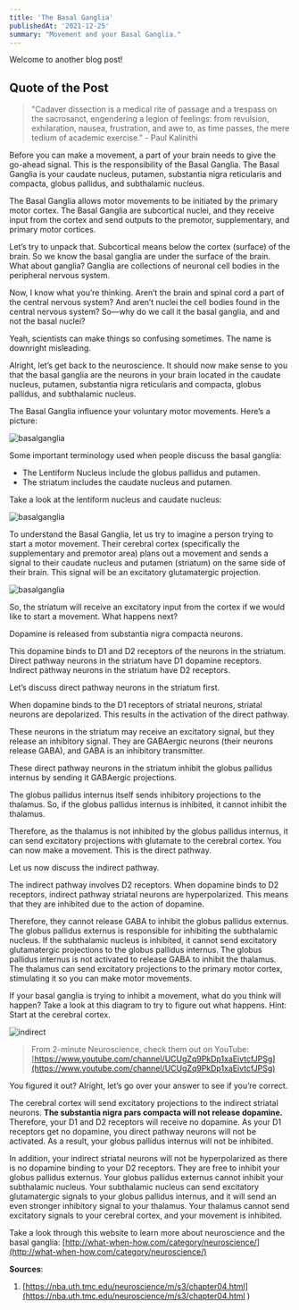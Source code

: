 ```yaml
---
title: 'The Basal Ganglia'
publishedAt: '2021-12-25'
summary: "Movement and your Basal Ganglia."
---
```


Welcome to another blog post!

## Quote of the Post
> "Cadaver dissection is a medical rite of passage and a trespass on the sacrosanct, engendering a legion of feelings: from revulsion, exhilaration, nausea, frustration, and awe to, as time passes, the mere tedium of academic exercise." - Paul Kalinithi

Before you can make a movement, a part of your brain needs to give the go-ahead signal. This is the responsibility of the Basal Ganglia. The Basal Ganglia is your caudate nucleus, putamen, substantia nigra reticularis and compacta, globus pallidus, and subthalamic nucleus.

The Basal Ganglia allows motor movements to be initiated by the primary motor cortex. The Basal Ganglia are subcortical nuclei, and they receive input from the cortex and send outputs to the premotor, supplementary, and primary motor cortices. 

Let’s try to unpack that. Subcortical means below the cortex (surface) of the brain. So we know the basal ganglia are under the surface of the brain. What about ganglia? Ganglia are collections of neuronal cell bodies in the peripheral nervous system. 

Now, I know what you’re thinking. Aren’t the brain and spinal cord a part of the central nervous system? And aren’t nuclei the cell bodies found in the central nervous system? So—why do we call it the basal ganglia, and and not the basal nuclei? 

Yeah, scientists can make things so confusing sometimes. The name is downright misleading.

Alright, let’s get back to the neuroscience. It should now make sense to you that the basal ganglia are the neurons in your brain located in the caudate nucleus, putamen, substantia nigra reticularis and compacta, globus pallidus, and subthalamic nucleus. 

The Basal Ganglia influence your voluntary motor movements. Here’s a picture:

![basalganglia](/images/basal1.png)

Some important terminology used when people discuss the basal ganglia:
- The Lentiform Nucleus include the globus pallidus and putamen. 
- The striatum includes the caudate nucleus and putamen. 

Take a look at the lentiform nucleus and caudate nucleus:


![basalganglia](/images/lent.png)

To understand the Basal Ganglia, let us try to imagine a person trying to start a motor movement. Their cerebral cortex (specifically the supplementary and premotor area) plans out a movement and sends a signal to their caudate nucleus and putamen (striatum) on the same side of their brain. This signal will be an excitatory glutamatergic projection.

![basalganglia](/images/basalconnect.jpg)

So, the striatum will receive an excitatory input from the cortex if we would like to start a movement. What happens next?

Dopamine is released from substantia nigra compacta neurons. 

This dopamine binds to D1 and D2 receptors of the neurons in the striatum. Direct pathway neurons in the striatum have D1 dopamine receptors. Indirect pathway neurons in the striatum have D2 receptors. 

Let’s discuss direct pathway neurons in the striatum first.

When dopamine binds to the D1 receptors of striatal neurons, striatal neurons are depolarized. This results in the activation of the direct pathway. 

These neurons in the striatum may receive an excitatory signal, but they release an inhibitory signal. They are GABAergic neurons (their neurons release GABA), and GABA is an inhibitory transmitter.

These direct pathway neurons in the striatum inhibit the globus pallidus internus by sending it GABAergic projections. 

The globus pallidus internus itself sends inhibitory projections to the thalamus. So, if the globus pallidus internus is inhibited, it cannot inhibit the thalamus. 

Therefore, as the thalamus is not inhibited by the globus pallidus internus, it can send excitatory projections with glutamate to the cerebral cortex. You can now make a movement. This is the direct pathway.

Let us now discuss the indirect pathway. 

The indirect pathway involves D2 receptors. When dopamine binds to D2 receptors, indirect pathway striatal neurons are hyperpolarized. This means that they are inhibited due to the action of dopamine. 

Therefore, they cannot release GABA to inhibit the globus pallidus externus. The globus pallidus externus is responsible for inhibiting the subthalamic nucleus. If the subthalamic nucleus is inhibited, it cannot send excitatory glutamatergic projections to the globus pallidus internus. The globus pallidus internus is not activated to release GABA to inhibit the thalamus. The thalamus can send excitatory projections to the primary motor cortex, stimulating it so you can make motor movements.

If your basal ganglia is trying to inhibit a movement, what do you think will happen? Take a look at this diagram to try to figure out what happens. Hint: Start at the cerebral cortex.

![indirect](/images/indirect.jpg)
> From 2-minute Neuroscience, check them out on YouTube: [https://www.youtube.com/channel/UCUgZq9PkDp1xaEivtcfJPSg](https://www.youtube.com/channel/UCUgZq9PkDp1xaEivtcfJPSg)

You figured it out? Alright, let’s go over your answer to see if you’re correct.

The cerebral cortex will send excitatory projections to the indirect striatal neurons. **The substantia nigra pars compacta will not release dopamine.** Therefore, your D1 and D2 receptors will receive no dopamine. As your D1 receptors get no dopamine, you direct pathway neurons will not be activated. As a result, your globus pallidus internus will not be inhibited. 

In addition, your indirect striatal neurons will not be hyperpolarized as there is no dopamine binding to your D2 receptors. They are free to inhibit your globus pallidus externus. Your globus pallidus externus cannot inhibit your subthalamic nucleus. Your subthalamic nucleus can send excitatory glutamatergic signals to your globus pallidus internus, and it will send an even stronger inhibitory signal to your thalamus. Your thalamus cannot send excitatory signals to your cerebral cortex, and your movement is inhibited.

Take a look through this website to learn more about neuroscience and the basal ganglia: [http://what-when-how.com/category/neuroscience/](http://what-when-how.com/category/neuroscience/)

**Sources**:
1. [https://nba.uth.tmc.edu/neuroscience/m/s3/chapter04.html](https://nba.uth.tmc.edu/neuroscience/m/s3/chapter04.html )
